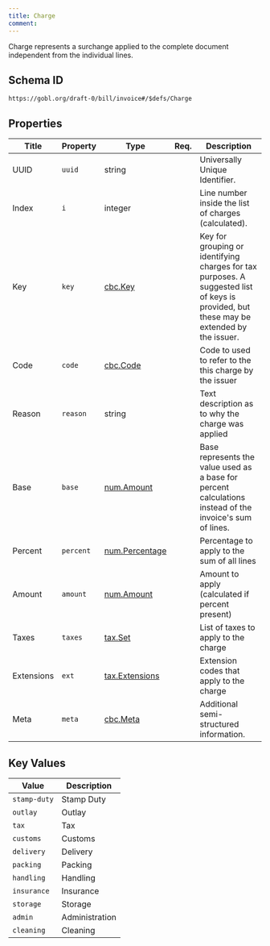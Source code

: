 ```yaml
---
title: Charge
comment: 
---
```


Charge represents a surchange applied to the complete document independent from the individual lines.

## Schema ID

`https://gobl.org/draft-0/bill/invoice#/$defs/Charge`

## Properties

| Title      | Property  | Type                                      | Req. | Description                                                                                                                              |
|------------|-----------|-------------------------------------------|------|------------------------------------------------------------------------------------------------------------------------------------------|
| UUID       | `uuid`    | string                                    |      | Universally Unique Identifier.                                                                                                           |
| Index      | `i`       | integer                                   |      | Line number inside the list of charges (calculated).                                                                                     |
| Key        | `key`     | [cbc.Key](/draft-0/cbc/key)               |      | Key for grouping or identifying charges for tax purposes. A suggested list of keys is provided, but these may be extended by the issuer. |
| Code       | `code`    | [cbc.Code](/draft-0/cbc/code)             |      | Code to used to refer to the this charge by the issuer                                                                                   |
| Reason     | `reason`  | string                                    |      | Text description as to why the charge was applied                                                                                        |
| Base       | `base`    | [num.Amount](/draft-0/num/amount)         |      | Base represents the value used as a base for percent calculations instead of the invoice's sum of lines.                                 |
| Percent    | `percent` | [num.Percentage](/draft-0/num/percentage) |      | Percentage to apply to the sum of all lines                                                                                              |
| Amount     | `amount`  | [num.Amount](/draft-0/num/amount)         |      | Amount to apply (calculated if percent present)                                                                                          |
| Taxes      | `taxes`   | [tax.Set](/draft-0/tax/set)               |      | List of taxes to apply to the charge                                                                                                     |
| Extensions | `ext`     | [tax.Extensions](/draft-0/tax/extensions) |      | Extension codes that apply to the charge                                                                                                 |
| Meta       | `meta`    | [cbc.Meta](/draft-0/cbc/meta)             |      | Additional semi-structured information.                                                                                                  |

## Key Values

| Value        | Description    |
|--------------|----------------|
| `stamp-duty` | Stamp Duty     |
| `outlay`     | Outlay         |
| `tax`        | Tax            |
| `customs`    | Customs        |
| `delivery`   | Delivery       |
| `packing`    | Packing        |
| `handling`   | Handling       |
| `insurance`  | Insurance      |
| `storage`    | Storage        |
| `admin`      | Administration |
| `cleaning`   | Cleaning       |

